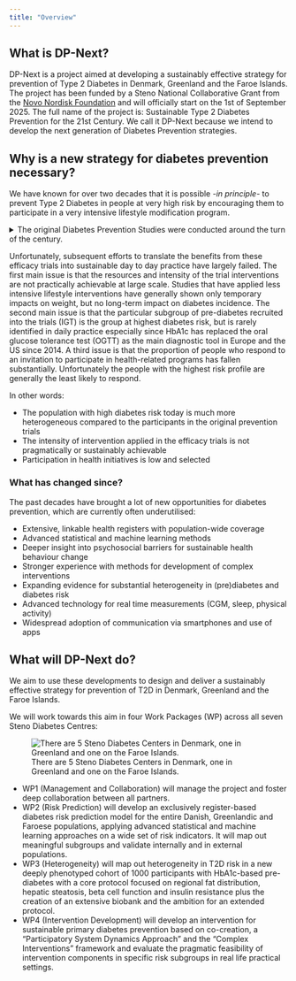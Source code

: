 ```yaml
---
title: "Overview"
---
```


## What is DP-Next?

DP-Next is a project aimed at developing a sustainably effective strategy for prevention of Type 2 Diabetes in Denmark, Greenland and the Faroe Islands. The project has been funded by a Steno National Collaborative Grant from the [Novo Nordisk Foundation](https://novonordiskfonden.dk/en/) and will officially start on the 1st of September 2025. The full name of the project is: Sustainable Type 2 Diabetes Prevention for the 21st Century. We call it DP-Next because we intend to develop the next generation of Diabetes Prevention strategies.

## Why is a new strategy for diabetes prevention necessary?

We have known for over two decades that it is possible *-in principle-* to prevent Type 2 Diabetes in people at very high risk by encouraging them to participate in a very intensive lifestyle modification program.

<details>

<summary>The original Diabetes Prevention Studies were conducted around the turn of the century.</summary>

<ul>

<li>The <a href="https://doi.org/10.1056/nejmoa012512">Diabetes
Prevention Program</a> (USA)</li>

<li>The <a href="https://doi.org/10.1056/nejm200105033441801">Diabetes
Prevention Study</a> (Finland)</li>

<li>The <a href="https://doi.org/10.2337/diacare.20.4.537">Da Qing
Study</a> (China)</li>

</ul>

</details>

Unfortunately, subsequent efforts to translate the benefits from these efficacy trials into sustainable day to day practice have largely failed. The first main issue is that the resources and intensity of the trial interventions are not practically achievable at large scale. Studies that have applied less intensive lifestyle interventions have generally shown only temporary impacts on weight, but no long-term impact on diabetes incidence. The second main issue is that the particular subgroup of pre-diabetes recruited into the trials (IGT) is the group at highest diabetes risk, but is rarely identified in daily practice especially since HbA1c has replaced the oral glucose tolerance test (OGTT) as the main diagnostic tool in Europe and the US since 2014. A third issue is that the proportion of people who respond to an invitation to participate in health-related programs has fallen substantially. Unfortunately the people with the highest risk profile are generally the least likely to respond.

In other words:

-   The population with high diabetes risk today is much more heterogeneous compared to the participants in the original prevention trials 
-   The intensity of intervention applied in the efficacy trials is not pragmatically or sustainably achievable
-   Participation in health initiatives is low and selected

### What has changed since?

The past decades have brought a lot of new opportunities for diabetes prevention, which are currently often underutilised:

-   Extensive, linkable health registers with population-wide coverage 
-   Advanced statistical and machine learning methods
-   Deeper insight into psychosocial barriers for sustainable health behaviour change
-   Stronger experience with methods for development of complex interventions
-   Expanding evidence for substantial heterogeneity in (pre)diabetes and diabetes risk
-   Advanced technology for real time measurements (CGM, sleep, physical activity)
-   Widespread adoption of communication via smartphones and use of apps

## What will DP-Next do?

We aim to use these developments to design and deliver a sustainably effective strategy for prevention of T2D in Denmark, Greenland and the Faroe Islands.

We will work towards this aim in four Work Packages (WP) across all seven Steno Diabetes Centres:

![There are 5 Steno Diabetes Centers in Denmark, one in Greenland and one on the Faroe Islands.](images/map-steno-centers.jpg){#fig-map-steno-centers}

- WP1 (Management and Collaboration) will manage the project and foster deep collaboration between all partners. 
- WP2 (Risk Prediction) will develop an exclusively register-based diabetes risk prediction model for the entire Danish, Greenlandic and Faroese populations, applying advanced statistical and machine learning approaches on a wide set of risk indicators. It will map out meaningful subgroups and validate internally and in external populations.
- WP3 (Heterogeneity) will map out heterogeneity in T2D risk in a new deeply phenotyped cohort of 1000 participants with HbA1c-based pre-diabetes with a core protocol focused on regional fat distribution, hepatic steatosis, beta cell function and insulin resistance plus the creation of an extensive biobank and the ambition for an extended protocol.
- WP4 (Intervention Development) will develop an intervention for sustainable primary diabetes prevention based on co-creation, a "Participatory System Dynamics Approach" and the "Complex Interventions" framework and evaluate the pragmatic feasibility of intervention components in specific risk subgroups in real life practical settings.
